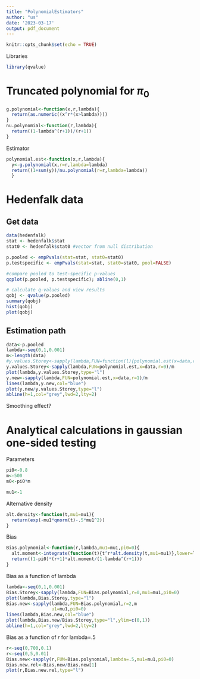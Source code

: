 ---
title: "PolynomialEstimators"
author: "us"
date: '2023-03-17'
output: pdf_document
---

```{r setup, include=FALSE}
knitr::opts_chunk$set(echo = TRUE)
```

Libraries

```{r}
library(qvalue)
```


#   Truncated polynomial  for $\pi_0$

```{r}
g.polynomial<-function(x,r,lambda){
  return(as.numeric((x^r*(x>lambda))))
}
nu.polynomial<-function(r,lambda){
  return((1-lambda^(r+1))/(r+1))
}
```

Estimator

```{r}
polynomial.est<-function(x,r,lambda){
  y<-g.polynomial(x,r=r,lambda=lambda)
  return((1+sum(y))/nu.polynomial(r=r,lambda=lambda))
  }
```

#   Hedenfalk data


##    Get data 

```{r}
data(hedenfalk)
stat <- hedenfalk$stat
stat0 <- hedenfalk$stat0 #vector from null distribution

p.pooled <- empPvals(stat=stat, stat0=stat0)
p.testspecific <- empPvals(stat=stat, stat0=stat0, pool=FALSE)

#compare pooled to test-specific p-values
qqplot(p.pooled, p.testspecific); abline(0,1)

# calculate q-values and view results
qobj <- qvalue(p.pooled)
summary(qobj)
hist(qobj)
plot(qobj)

```

##    Estimation path

```{r}
data<-p.pooled
lambda<-seq(0,1,0.001)
m<-length(data)
#y.values.Storey<-sapply(lambda,FUN=function(l){polynomial.est(x=data,r=0,l)})
y.values.Storey<-sapply(lambda,FUN=polynomial.est,x=data,r=0)/m
plot(lambda,y.values.Storey,type="l")
y.new<-sapply(lambda,FUN=polynomial.est,x=data,r=1)/m
lines(lambda,y.new,col="blue")
plot(y.new/y.values.Storey,type="l")
abline(h=1,col="grey",lwd=2,lty=2)
```

Smoothing effect?


#    Analytical calculations in gaussian one-sided testing

Parameters

```{r}
pi0<-0.8
m<-500
m0<-pi0*m
```


```{r}
mu1<-1
```

Alternative density
```{r}
alt.density<-function(t,mu1=mu1){
  return(exp(-mu1*qnorm(t)-.5*mu1^2))
}
```



Bias

```{r}
Bias.polynomial<-function(r,lambda,mu1=mu1,pi0=0){
  alt.moment<-integrate(function(t){t^r*alt.density(t,mu1=mu1)},lower=lambda,upper=1)$value
  return((1-pi0)*(r+1)*alt.moment/(1-lambda^(r+1)))
}

```

Bias as a function of lambda

```{r}
lambda<-seq(0,1,0.001)
Bias.Storey<-sapply(lambda,FUN=Bias.polynomial,r=0,mu1=mu1,pi0=0)
plot(lambda,Bias.Storey,type="l")
Bias.new<-sapply(lambda,FUN=Bias.polynomial,r=2,m
                 u1=mu1,pi0=0)
lines(lambda,Bias.new,col="blue")
plot(lambda,Bias.new/Bias.Storey,type="l",ylim=c(0,1))
abline(h=1,col="grey",lwd=2,lty=2)
```


Bias as a function of $r$ for lambda=.5

```{r}
r<-seq(0,700,0.1)
r<-seq(0,5,0.01)
Bias.new<-sapply(r,FUN=Bias.polynomial,lambda=.5,mu1=mu1,pi0=0)
Bias.new.rel<-Bias.new/Bias.new[1]
plot(r,Bias.new.rel,type="l")
```